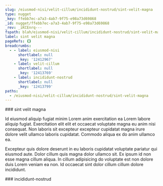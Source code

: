 ```yaml
---
slug: /eiusmod-nisi/velit-cillum/incididunt-nostrud/sint-velit-magna
type: nugget
_key: ffebb7ec-a7a3-4ab7-9f75-e98a73d69868
_id: nugget/ffebb7ec-a7a3-4ab7-9f75-e98a73d69868
_rev: _iKCEnrq---
fspath: blah/eiusmod-nisi/velit-cillum/incididunt-nostrud/sint-velit-magna.md
label: sint velit magna
pageRefs: {}
breadcrumbs:
  - - label: eiusmod-nisi
      shortlabel: null
      _key: '12412967'
    - label: velit-cillum
      shortlabel: null
      _key: '12413769'
    - label: incididunt-nostrud
      shortlabel: null
      _key: '12413799'
paths:
  - /eiusmod-nisi/velit-cillum/incididunt-nostrud/sint-velit-magna
---
```


<NuggetArea>
<Nugget slug="/eiusmod-nisi/velit-cillum/incididunt-nostrud/sint-velit-magna" type="nugget" _key="ffebb7ec-a7a3-4ab7-9f75-e98a73d69868" _id="nugget/ffebb7ec-a7a3-4ab7-9f75-e98a73d69868" _rev="_iKCEnrq---" fspath="blah/eiusmod-nisi/velit-cillum/incididunt-nostrud/sint-velit-magna.md" label="sint velit magna" paths="/eiusmod-nisi/velit-cillum/incididunt-nostrud/sint-velit-magna">
<NuggetBody>
### sint velit magna

Id eiusmod aliquip fugiat minim Lorem anim exercitation ea Lorem labore aliquip fugiat. Exercitation elit elit et occaecat voluptate magna eu anim nisi consequat. Non laboris sit excepteur excepteur cupidatat magna irure dolore velit ullamco laboris cupidatat. Commodo aliqua ex do anim ullamco ea.

Excepteur quis dolore deserunt in eu laboris cupidatat voluptate pariatur qui eiusmod aute. Dolor cillum quis magna dolor ullamco sit. Ex ipsum id non esse magna cillum aliqua. In cillum adipisicing do voluptate est non dolore duis Lorem veniam ea non. Id occaecat sint dolor cillum cillum dolore incididunt.

</NuggetBody>
<Breadcrumbs>
<Crumbs>
<Crumb _key="12412967" label="eiusmod-nisi" /><Crumb _key="12413769" label="velit-cillum" /><Crumb _key="12413799" label="incididunt-nostrud" />
</Crumbs>
</Breadcrumbs>
</Nugget>

<NuggetsInbound>
</NuggetsInbound>
<NuggetsOutbound>
</NuggetsOutbound>
</NuggetArea>
<PassagesInbound>
<Passage direction="inbound" type="passage" _key="12413799" _id="passage/12413799" _rev="_iKCEnrm--A" label="incididunt-nostrud" passage="incididunt-nostrud" fspath="blah/eiusmod-nisi/velit-cillum/incididunt-nostrud" paths="/eiusmod-nisi/velit-cillum/incididunt-nostrud" slug="/eiusmod-nisi/velit-cillum/incididunt-nostrud">
<NuggetBody>
### incididunt-nostrud

</NuggetBody>
<Breadcrumbs>
<Crumbs>
<Crumb _key="12412967" label="eiusmod-nisi" /><Crumb _key="12413769" label="velit-cillum" />
</Crumbs>
</Breadcrumbs>
</Passage>

</PassagesInbound>
<PassagesOutbound>
</PassagesOutbound>